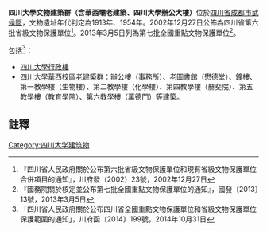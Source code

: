 {{msg:四川省文物保護單位
|名稱 = 四川大學文物建築群（含華西壩老建築、四川大學辦公大樓）
|編號 = 86
|圖片 = 
|級別 = S6
|分類 = 
|時代 = 1913年、1954年
|地点 = [[四川省|四川省]][[成都市|成都市]][[武侯區|武侯區]]
|坐標 =
|登錄 = 2002年12月27日
}}
{{msg:四川省文物保護單位
|名稱 = 四川大學早期建築
|編號 = 1890
|圖片 = 
|級別 = 107
|分類 = 
|時代 = 1913～1954年
|地点 = [[四川省|四川省]][[成都市|成都市]][[武侯區|武侯區]]
|坐標 =
|登錄 = 2013年3月5日
}}
'''四川大學文物建築群（含華西壩老建築、四川大學辦公大樓）'''位於[[四川省|四川省]][[成都市|成都市]][[武侯區|武侯區]]，文物遺址年代判定為1913年、1954年。2002年12月27日公佈為四川省第六批省級文物保護單位<ref>『四川省人民政府關於公布第六批省級文物保護單位和現有省級文物保護單位合併項目的通知』，川府發（2002）23號，2002年12月27日</ref>。2013年3月5日列為第七批全國重點文物保護單位<ref>『國務院關於核定並公布第七批全國重點文物保護單位的通知』，國發〔2013〕13號，2013年3月5日</ref>。

包括<ref>「四川省人民政府關於公布四川省全國重點文物保護單位和省級文物保護單位保護範圍的通知」，川府函〔2014〕199號，2014年10月31日</ref>：
* [[四川大學行政樓|四川大學行政樓]]
* [[四川大學華西校區老建築群|四川大學華西校區老建築群]]：辦公樓（事務所）、老圖書館（懋德堂）、鐘樓、第一教學樓（生物樓）、第二教學樓（化學樓）、第四教學樓（赫斐院）、第五教學樓（教育學院）、第六教學樓（萬德門）等建築。

==註釋==
{{reflist}}

{{文物保護單位小作品}}
{{四川全國重點文物保護單位}}
{{中国20世纪建筑遗产}}
{{中国近代大学建筑}}
[[Category:四川大学建筑物|Category:四川大学建筑物]]